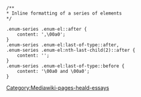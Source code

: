 /**
 * Inline formatting of a series of elements
 */

 .enum-series .enum-el::after {
     content: ',\00a0';
 }
 .enum-series .enum-el:last-of-type::after, 
 .enum-series .enum-el:nth-last-child(2)::after {
     content: '';
 }
 .enum-series .enum-el:last-of-type::before {
     content: '\00a0 and \00a0';
 }
 <noinclude>[[Category:Mediawiki-pages-heald-essays]]</noinclude>
